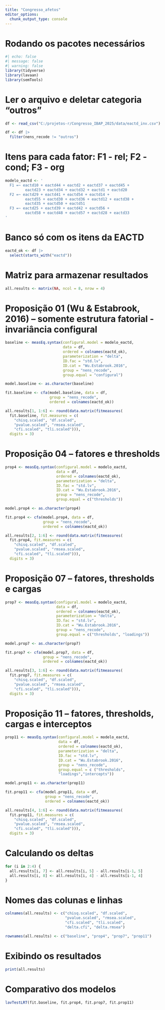 ---
title: "Congresso_afetos"
editor_options:
  chunk_output_type: console
---

# Rodando os pacotes necessários

```{r}

#| echo: false
#| message: false
#| warning: false 
library(tidyverse)
library(lavaan)
library(semTools)

```

# Ler o arquivo e deletar categoria "outros"

```{r}

df <- read_csv("C:/projetos-r/Congresso_IBAP_2025/data/eactd_inv.csv")

df <- df |> 
  filter(nens_recode != "outros")

```

# Itens para cada fator: F1 - rel; F2 - cond; F3 - org

```{r}

modelo_eactd <- '
  F1 =~ eactd10 + eactd44 + eactd2 + eactd37 + eactd45 + 
         eactd23 + eactd34 + eactd32 + eactd1 + eactd20
  F2 =~ eactd29 + eactd41 + eactd54 + eactd14 + 
         eactd55 + eactd30 + eactd36 + eactd12 + eactd38 + 
         eactd35 + eactd50 + eactd51
  F3 =~ eactd25 + eactd39 + eactd42 + eactd56 + 
         eactd58 + eactd48 + eactd57 + eactd28 + eactd33
'

```

# Banco só com os itens da EACTD

```{r}

eactd_ok <- df |> 
  select(starts_with("eactd"))

```

# Matriz para armazenar resultados

```{r}

all.results <- matrix(NA, ncol = 8, nrow = 4)

```

# Proposição 01 (Wu & Estabrook, 2016) – somente estrutura fatorial - invariância configural

```{r}

baseline <- measEq.syntax(configural.model = modelo_eactd,
                          data = df,
                          ordered = colnames(eactd_ok),
                          parameterization = "delta",
                          ID.fac = "std.lv",
                          ID.cat = "Wu.Estabrook.2016",
                          group = "nens_recode",
                          group.equal = "configural")

model.baseline <- as.character(baseline)

fit.baseline <- cfa(model.baseline, data = df, 
                    group = "nens_recode", 
                    ordered = colnames(eactd_ok))

all.results[1, 1:6] <- round(data.matrix(fitmeasures(
  fit.baseline, fit.measures = c(
    "chisq.scaled", "df.scaled",
    "pvalue.scaled", "rmsea.scaled", 
    "cfi.scaled", "tli.scaled"))), 
  digits = 3)


```

# Proposição 04 – fatores e thresholds

```{r}

prop4 <- measEq.syntax(configural.model = modelo_eactd,
                       data = df,
                       ordered = colnames(eactd_ok),
                       parameterization = "delta",
                       ID.fac = "std.lv",
                       ID.cat = "Wu.Estabrook.2016",
                       group = "nens_recode",
                       group.equal = c("thresholds"))

model.prop4 <- as.character(prop4)

fit.prop4 <- cfa(model.prop4, data = df, 
                 group = "nens_recode", 
                 ordered = colnames(eactd_ok))

all.results[2, 1:6] <- round(data.matrix(fitmeasures(
  fit.prop4, fit.measures = c(
    "chisq.scaled", "df.scaled",
    "pvalue.scaled", "rmsea.scaled", 
    "cfi.scaled", "tli.scaled"))), 
  digits = 3)

```

# Proposição 07 – fatores, thresholds e cargas

```{r}

prop7 <- measEq.syntax(configural.model = modelo_eactd,
                       data = df,
                       ordered = colnames(eactd_ok),
                       parameterization = "delta",
                       ID.fac = "std.lv",
                       ID.cat = "Wu.Estabrook.2016",
                       group = "nens_recode",
                       group.equal = c("thresholds", "loadings"))

model.prop7 <- as.character(prop7)

fit.prop7 <- cfa(model.prop7, data = df, 
                 group = "nens_recode", 
                 ordered = colnames(eactd_ok)) 

all.results[3, 1:6] <- round(data.matrix(fitmeasures(
  fit.prop7, fit.measures = c(
    "chisq.scaled", "df.scaled",
    "pvalue.scaled", "rmsea.scaled", 
    "cfi.scaled", "tli.scaled"))), 
  digits = 3)

```

# Proposição 11 – fatores, thresholds, cargas e interceptos

```{r}

prop11 <- measEq.syntax(configural.model = modelo_eactd,
                        data = df,
                        ordered = colnames(eactd_ok),
                        parameterization = "delta",
                        ID.fac = "std.lv",
                        ID.cat = "Wu.Estabrook.2016",
                        group = "nens_recode",
                        group.equal = c ("thresholds",
                        "loadings","intercepts"))

model.prop11 <- as.character(prop11)

fit.prop11 <- cfa(model.prop11, data = df, 
                  group = "nens_recode", 
                  ordered = colnames(eactd_ok)) 

all.results[4, 1:6] <- round(data.matrix(fitmeasures(
  fit.prop11, fit.measures = c(
    "chisq.scaled", "df.scaled",
    "pvalue.scaled", "rmsea.scaled", 
    "cfi.scaled", "tli.scaled"))), 
  digits = 3)

```

# Calculando os deltas

```{r}

for (i in 2:4) {
  all.results[i, 7] <- all.results[i, 5] - all.results[i-1, 5]
  all.results[i, 8] <- all.results[i, 4] - all.results[i-1, 4]
}

```

# Nomes das colunas e linhas

```{r}

colnames(all.results) <- c("chisq.scaled", "df.scaled", 
                           "pvalue.scaled", "rmsea.scaled", 
                           "cfi.scaled", "tli.scaled", 
                           "delta.cfi", "delta.rmsea")

rownames(all.results) <- c("baseline", "prop4", "prop7", "prop11")

```

# Exibindo os resultados

```{r}

print(all.results)

```

# Comparativo dos modelos

```{r}

lavTestLRT(fit.baseline, fit.prop4, fit.prop7, fit.prop11)

```

